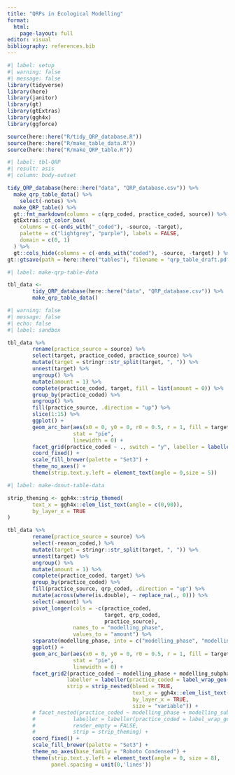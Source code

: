 ```yaml
---
title: "QRPs in Ecological Modelling"
format:
  html:
    page-layout: full
editor: visual
bibliography: references.bib
---
```


```r
#| label: setup
#| warning: false
#| message: false
library(tidyverse)
library(here)
library(janitor)
library(gt)
library(gtExtras)
library(ggh4x)
library(ggforce)

source(here::here("R/tidy_QRP_database.R"))
source(here::here("R/make_table_data.R"))
source(here::here("R/make_QRP_table.R"))

```

```r
#| label: tbl-QRP
#| result: asis
#| column: body-outset

tidy_QRP_database(here::here("data", "QRP_database.csv")) %>% 
  make_qrp_table_data() %>% 
    select(-notes) %>% 
  make_QRP_table() %>% 
  gt::fmt_markdown(columns = c(qrp_coded, practice_coded, source)) %>% 
  gtExtras::gt_color_box(
    columns = c(-ends_with("_coded"), -source, -target),
    palette = c("lightgrey", "purple"), labels = FALSE,
    domain = c(0, 1)
  ) %>% 
  gt::cols_hide(columns = c(-ends_with("coded"), -source, -target) ) %>% 
gt::gtsave(path = here::here("tables"), filename = "qrp_table_draft.pdf")
```

```r
#| label: make-qrp-table-data

tbl_data <- 
        tidy_QRP_database(here::here("data", "QRP_database.csv")) %>% 
        make_qrp_table_data() 
```

```r
#| warning: false
#| message: false
#| echo: false
#| label: sandbox

tbl_data %>%  
        rename(practice_source = source) %>% 
        select(target, practice_coded, practice_source) %>% 
        mutate(target = stringr::str_split(target, ", ")) %>% 
        unnest(target) %>% 
        ungroup() %>% 
        mutate(amount = 1) %>% 
        complete(practice_coded, target, fill = list(amount = 0)) %>% 
        group_by(practice_coded) %>%
        ungroup() %>% 
        fill(practice_source, .direction = "up") %>% 
        slice(1:15) %>% 
        ggplot() +
        geom_arc_bar(aes(x0 = 0, y0 = 0, r0 = 0.5, r = 1, fill = target, amount = amount),
                     stat = "pie",
                     linewidth = 0) +
        facet_grid(practice_coded ~ ., switch = "y", labeller = labeller(practice_coded = label_wrap_gen(width = 20))) +
        coord_fixed() +
        scale_fill_brewer(palette = "Set3") +
        theme_no_axes() +
        theme(strip.text.y.left = element_text(angle = 0,size = 5))

```

```r
#| label: make-donut-table-data

strip_theming <- ggh4x::strip_themed(
        text_x = ggh4x::elem_list_text(angle = c(0,90)),
        by_layer_x = TRUE
)

tbl_data %>%  
        rename(practice_source = source) %>% 
        select(-reason_coded,) %>% 
        mutate(target = stringr::str_split(target, ", ")) %>% 
        unnest(target) %>% 
        ungroup() %>% 
        mutate(amount = 1) %>% 
        complete(practice_coded, target) %>% 
        group_by(practice_coded) %>%
        fill(practice_source, qrp_coded, .direction = "up") %>% 
        mutate(across(where(is.double), ~ replace_na(., 0))) %>% 
        select(-amount) %>% 
        pivot_longer(cols = -c(practice_coded, 
                               target, qrp_coded, 
                               practice_source),
                     names_to = "modelling_phase", 
                     values_to = "amount") %>% 
        separate(modelling_phase, into = c("modelling_phase", "modelling_subphase"), sep = " - ", remove = TRUE) %>%
        ggplot() +
        geom_arc_bar(aes(x0 = 0, y0 = 0, r0 = 0.5, r = 1, fill = target, amount = amount),
                     stat = "pie",
                     linewidth = 0) +
        facet_grid2(practice_coded ~ modelling_phase + modelling_subphase, switch = "y", 
                   labeller = labeller(practice_coded = label_wrap_gen(width = 50)),
                   strip = strip_nested(bleed = TRUE,  
                                        text_x = ggh4x::elem_list_text(angle = c(0,90)),
                                        by_layer_x = TRUE, 
                                        size = "variable")) +
        # facet_nested(practice_coded ~ modelling_phase + modelling_subphase, switch = "y", 
        #            labeller = labeller(practice_coded = label_wrap_gen(width = 50)),
        #            render_empty = FALSE,
        #            strip = strip_theming) +
        coord_fixed() +
        scale_fill_brewer(palette = "Set3") +
        theme_no_axes(base_family = "Roboto Condensed") +
        theme(strip.text.y.left = element_text(angle = 0, size = 8),
              panel.spacing = unit(0,'lines'))
```

